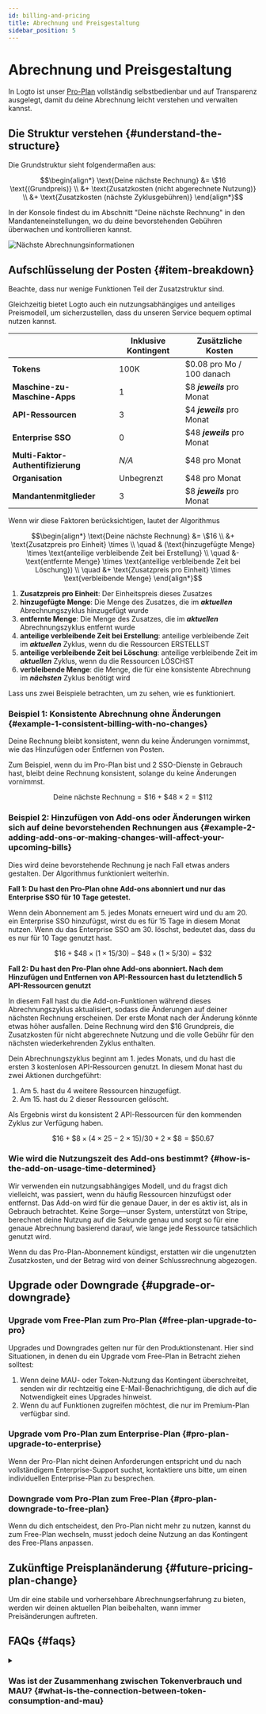 ```yaml
---
id: billing-and-pricing
title: Abrechnung und Preisgestaltung
sidebar_position: 5
---
```


# Abrechnung und Preisgestaltung

In Logto ist unser [Pro-Plan](https://logto.io/pricing) vollständig selbstbedienbar und auf Transparenz ausgelegt, damit du deine Abrechnung leicht verstehen und verwalten kannst.

## Die Struktur verstehen \{#understand-the-structure}

Die Grundstruktur sieht folgendermaßen aus:

```math
\begin{align*}
\text{Deine nächste Rechnung} &= \$16 \text{(Grundpreis)} \\
&+ \text{Zusatzkosten (nicht abgerechnete Nutzung)} \\
&+ \text{Zusatzkosten (nächste Zyklusgebühren)}
\end{align*}
```

In der Konsole findest du im Abschnitt "Deine nächste Rechnung" in den Mandanteneinstellungen, wo du deine bevorstehenden Gebühren überwachen und kontrollieren kannst.

![Nächste Abrechnungsinformationen](./assets/next-billing-info.png)

## Aufschlüsselung der Posten \{#item-breakdown}

Beachte, dass nur wenige Funktionen Teil der Zusatzstruktur sind.

Gleichzeitig bietet Logto auch ein nutzungsabhängiges und anteiliges Preismodell, um sicherzustellen, dass du unseren Service bequem optimal nutzen kannst.

|                                    | Inklusive Kontingent | Zusätzliche Kosten          |
| ---------------------------------- | -------------------- | --------------------------- |
| **Tokens**                         | 100K                 | $0.08 pro Mo / 100 danach   |
| **Maschine-zu-Maschine-Apps**      | 1                    | $8 **_jeweils_** pro Monat  |
| **API-Ressourcen**                 | 3                    | $4 **_jeweils_** pro Monat  |
| **Enterprise SSO**                 | 0                    | $48 **_jeweils_** pro Monat |
| **Multi-Faktor-Authentifizierung** | _N/A_                | $48 pro Monat               |
| **Organisation**                   | Unbegrenzt           | $48 pro Monat               |
| **Mandantenmitglieder**            | 3                    | $8 **_jeweils_** pro Monat  |

Wenn wir diese Faktoren berücksichtigen, lautet der Algorithmus

```math
\begin{align*}
\text{Deine nächste Rechnung} &= \$16 \\
&+ \text{Zusatzpreis pro Einheit} \times \\
\quad & (\text{hinzugefügte Menge} \times \text{anteilige verbleibende Zeit bei Erstellung} \\
\quad &- \text{entfernte Menge} \times \text{anteilige verbleibende Zeit bei Löschung}) \\
\quad &+ \text{Zusatzpreis pro Einheit} \times \text{verbleibende Menge}
\end{align*}
```

1. **Zusatzpreis pro Einheit**: Der Einheitspreis dieses Zusatzes
2. **hinzugefügte Menge**: Die Menge des Zusatzes, die im **_aktuellen_** Abrechnungszyklus hinzugefügt wurde
3. **entfernte Menge**: Die Menge des Zusatzes, die im **_aktuellen_** Abrechnungszyklus entfernt wurde
4. **anteilige verbleibende Zeit bei Erstellung**: anteilige verbleibende Zeit im **_aktuellen_** Zyklus, wenn du die Ressourcen ERSTELLST
5. **anteilige verbleibende Zeit bei Löschung**: anteilige verbleibende Zeit im **_aktuellen_** Zyklus, wenn du die Ressourcen LÖSCHST
6. **verbleibende Menge**: die Menge, die für eine konsistente Abrechnung im **_nächsten_** Zyklus benötigt wird

Lass uns zwei Beispiele betrachten, um zu sehen, wie es funktioniert.

### Beispiel 1: Konsistente Abrechnung ohne Änderungen \{#example-1-consistent-billing-with-no-changes}

Deine Rechnung bleibt konsistent, wenn du keine Änderungen vornimmst, wie das Hinzufügen oder Entfernen von Posten.

Zum Beispiel, wenn du im Pro-Plan bist und 2 SSO-Dienste in Gebrauch hast, bleibt deine Rechnung konsistent, solange du keine Änderungen vornimmst.

```math
\text{Deine nächste Rechnung} = \$ 16 + \$ 48 \times 2 = \$ 112
```

### Beispiel 2: Hinzufügen von Add-ons oder Änderungen wirken sich auf deine bevorstehenden Rechnungen aus \{#example-2-adding-add-ons-or-making-changes-will-affect-your-upcoming-bills}

Dies wird deine bevorstehende Rechnung je nach Fall etwas anders gestalten. Der Algorithmus funktioniert weiterhin.

**Fall 1: Du hast den Pro-Plan ohne Add-ons abonniert und nur das Enterprise SSO für 10 Tage getestet.**

Wenn dein Abonnement am 5. jedes Monats erneuert wird und du am 20. ein Enterprise SSO hinzufügst, wirst du es für 15 Tage in diesem Monat nutzen. Wenn du das Enterprise SSO am 30. löschst, bedeutet das, dass du es nur für 10 Tage genutzt hast.

```math
\$16 + \$48 \times (1 \times 15 / 30) - \$48 \times (1 \times 5 / 30) = \$32
```

**Fall 2: Du hast den Pro-Plan ohne Add-ons abonniert. Nach dem Hinzufügen und Entfernen von API-Ressourcen hast du letztendlich 5 API-Ressourcen genutzt**

In diesem Fall hast du die Add-on-Funktionen während dieses Abrechnungszyklus aktualisiert, sodass die Änderungen auf deiner nächsten Rechnung erscheinen. Der erste Monat nach der Änderung könnte etwas höher ausfallen. Deine Rechnung wird den $16 Grundpreis, die Zusatzkosten für nicht abgerechnete Nutzung und die volle Gebühr für den nächsten wiederkehrenden Zyklus enthalten.

Dein Abrechnungszyklus beginnt am 1. jedes Monats, und du hast die ersten 3 kostenlosen API-Ressourcen genutzt. In diesem Monat hast du zwei Aktionen durchgeführt:

1. Am 5. hast du 4 weitere Ressourcen hinzugefügt.
2. Am 15. hast du 2 dieser Ressourcen gelöscht.

Als Ergebnis wirst du konsistent 2 API-Ressourcen für den kommenden Zyklus zur Verfügung haben.

```math
\$16 + \$8 \times (4 \times 25 - 2 \times 15) / 30 + 2 \times \$8 = \$50.67
```

### Wie wird die Nutzungszeit des Add-ons bestimmt? \{#how-is-the-add-on-usage-time-determined}

Wir verwenden ein nutzungsabhängiges Modell, und du fragst dich vielleicht, was passiert, wenn du häufig Ressourcen hinzufügst oder entfernst. Das Add-on wird für die genaue Dauer, in der es aktiv ist, als in Gebrauch betrachtet. Keine Sorge—unser System, unterstützt von Stripe, berechnet deine Nutzung auf die Sekunde genau und sorgt so für eine genaue Abrechnung basierend darauf, wie lange jede Ressource tatsächlich genutzt wird.

Wenn du das Pro-Plan-Abonnement kündigst, erstatten wir die ungenutzten Zusatzkosten, und der Betrag wird von deiner Schlussrechnung abgezogen.

## Upgrade oder Downgrade \{#upgrade-or-downgrade}

### Upgrade vom Free-Plan zum Pro-Plan \{#free-plan-upgrade-to-pro}

Upgrades und Downgrades gelten nur für den Produktionstenant. Hier sind Situationen, in denen du ein Upgrade vom Free-Plan in Betracht ziehen solltest:

1. Wenn deine MAU- oder Token-Nutzung das Kontingent überschreitet, senden wir dir rechtzeitig eine E-Mail-Benachrichtigung, die dich auf die Notwendigkeit eines Upgrades hinweist.
2. Wenn du auf Funktionen zugreifen möchtest, die nur im Premium-Plan verfügbar sind.

### Upgrade vom Pro-Plan zum Enterprise-Plan \{#pro-plan-upgrade-to-enterprise}

Wenn der Pro-Plan nicht deinen Anforderungen entspricht und du nach vollständigem Enterprise-Support suchst, kontaktiere uns bitte, um einen individuellen Enterprise-Plan zu besprechen.

### Downgrade vom Pro-Plan zum Free-Plan \{#pro-plan-downgrade-to-free-plan}

Wenn du dich entscheidest, den Pro-Plan nicht mehr zu nutzen, kannst du zum Free-Plan wechseln, musst jedoch deine Nutzung an das Kontingent des Free-Plans anpassen.

## Zukünftige Preisplanänderung \{#future-pricing-plan-change}

Um dir eine stabile und vorhersehbare Abrechnungserfahrung zu bieten, werden wir deinen aktuellen Plan beibehalten, wann immer Preisänderungen auftreten.

## FAQs \{#faqs}

<details>

<summary>

### Was ist der Zusammenhang zwischen Tokenverbrauch und MAU? \{#what-is-the-connection-between-token-consumption-and-mau}

</summary>

Logto verwendet tokenbasierte Authentifizierung. Eine einmalige Anmeldung eines einzelnen Benutzers kann den Verbrauch von zwei oder drei Tokens beinhalten: ID-Token, Zugangstoken und Auffrischungstoken. Wenn du Funktionen wie M2M oder Organisation verwendest, können zusätzliche Tokens, wie M2M-Tokens oder Organisationstokens, ebenfalls beteiligt sein. Der Tokenverbrauch hängt davon ab, wie Benutzer mit deinem System interagieren. Um dir dabei zu helfen, bieten wir in der <CloudLink to="/dashboard">Konsole > Dashboard</CloudLink> eine Echtzeitüberwachung der Token-Nutzung an. Hier ist ein Beispiel: Unser Free-Plan bietet 100k Tokens kostenlos, was ungefähr 30k-50k MAU (Monatlich Aktive Benutzer) unterstützen kann.

</details>

